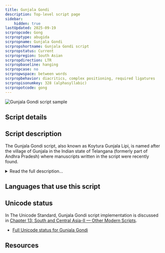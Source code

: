 ```yaml
---
title: Gunjala Gondi
description: Top-level script page
sidebar:
    hidden: true
lastUpdated: 2025-09-19
scrpropcode: Gong
scrproptype: abugida
scrpropname: Gunjala Gondi
scrpropshortname: Gunjala Gondi script
scrpropstatus: Current
scrpropregion: South Asian
scrpropdirection: LTR
scrpropbaseline: hanging
scrpropcase: no
scrpropwspace: between words
scrpropbehavior: diacritics, complex positioning, required ligatures
scrpropisonumkey: 328 (alphasyllabic)
scrpropotcode: gong
---
```



![Gunjala Gondi script sample](../images/gong-sample.jpg "Sample from a hand-written primer from 1942")

## Script details

<ScriptDetails />

## Script description

The Gunjala Gondi script, also known as Koytura Gunjala Lipi, is named after the village of Gunjala in the Indian state of Telangana (formerly part of Andhra Pradesh) where manuscripts written in the script were recently found.

<details>
<summary>Read the full description...</summary>The script is used to write the Gondi language and is distinct from the [Masaram Gondi](/scrlang/scripts/gonm) script designed in 1928 by Munshi Mangal Singh Masaram.

Gunjala Gondi manuscripts have been dated to 1750 and reference events as early as the 6th and 7th centuries.  The script is cursive, hand-written sources showing syllables of a word connected using pen strokes.  It does not appear to be genetically related to other scripts, although it strongly resembles the [Modi](/scrlang/scripts/modi) script in appearance and style.  Whilst the vowel order follows the Brahmi pattern, the consonant order does not, starting with _ya_, rather than the usual _ka_.  Vowel signs and modifiers are placed to the right of the consonant or above the head-stroke at the right edge.

Gunjala Gondi is currently undergoing something of a revival.  Professor Jayadhir Tirumal Rao, who has researched the script is quoted as saying:“Andhra Pradesh has 34 tribal communities and none of them has a script except the Gondi community. The script is their self-esteem and we took up the task of preserving it by reviving the language.”.  Teaching materials have been developed in the script and it is being taught in a number of schools in villages with a high Gond population.
</details>

## Languages that use this script

<WsList script='Gong' wsMax='5' />

## Unicode status

In The Unicode Standard, Gunjala Gondi script implementation is discussed in [Chapter 13: South and Central Asia-II — Other Modern Scripts](https://www.unicode.org/versions/latest/core-spec/chapter-13/#G39306).

- [Full Unicode status for Gunjala Gondi](/scrlang/unicode/gong-unicode)



## Resources

<ScriptResources detailSummary='seemore' />

